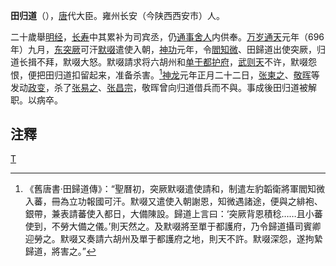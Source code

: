 '''田归道'''（{{bd|？||706年||}}），[[唐朝|唐]]代大臣。雍州长安（今陕西西安市）人。

二十歲舉[[明经|明经]]，[[長壽_(武周)|长寿]]中其累补为司宾丞，仍[[通事舍人|通事舍人]]内供奉。[[万岁通天|万岁通天]]元年（696年）九月，[[东突厥|东突厥]]可汗[[默啜|默啜]]遣使入朝，[[神功|神功]]元年，令[[閻知微|閻知微]]、田歸道出使突厥，归道长揖不拜，默啜大怒。默啜請求将六胡州和[[单于都护府|单于都护府]]，[[武则天|武则天]]不许，默啜怨恨，便把田归道扣留起来，准备杀害。<ref>《舊唐書·田歸道傳》：“聖曆初，突厥默啜遣使請和，制遣左豹韜衛將軍閻知微入蕃，冊為立功報國可汗。默啜又遣使入朝謝恩，知微遇諸途，便與之緋袍、銀帶，兼表請蕃使入都日，大備陳設。歸道上言曰：‘突厥背恩積稔……且小蕃使到，不勞大備之儀。’則天然之。及默啜將至單于都護府，乃令歸道攝司賓卿迎勞之。默啜又奏請六胡州及單于都護府之地，則天不許。默啜深怨，遂拘縶歸道，將害之。”</ref>[[神龍_(年號)|神龙]]元年正月二十二日，[[张柬之|张柬之]]、[[敬晖|敬晖]]等发动[[神龍革命|政变]]，杀了[[张易之|张易之]]、[[张昌宗|张昌宗]]，敬晖曾向归道借兵而不與。事成後田归道被解职。以病卒。 

== 注釋 ==
{{reflist}}

[[category:唐朝政治人物|T]]
{{唐朝人小作品}}